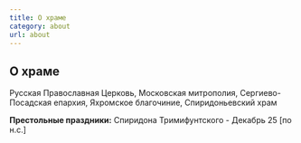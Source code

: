 ```yaml
---
title: О храме
category: about
url: about
---
```


## О храме

Русская Православная Церковь, Московская митрополия, Сергиево-Посадская епархия, Яхромское благочиние, Спиридоньевский храм

**Престольные праздники:** Спиридона Тримифунтского - Декабрь 25 [по н.с.] 